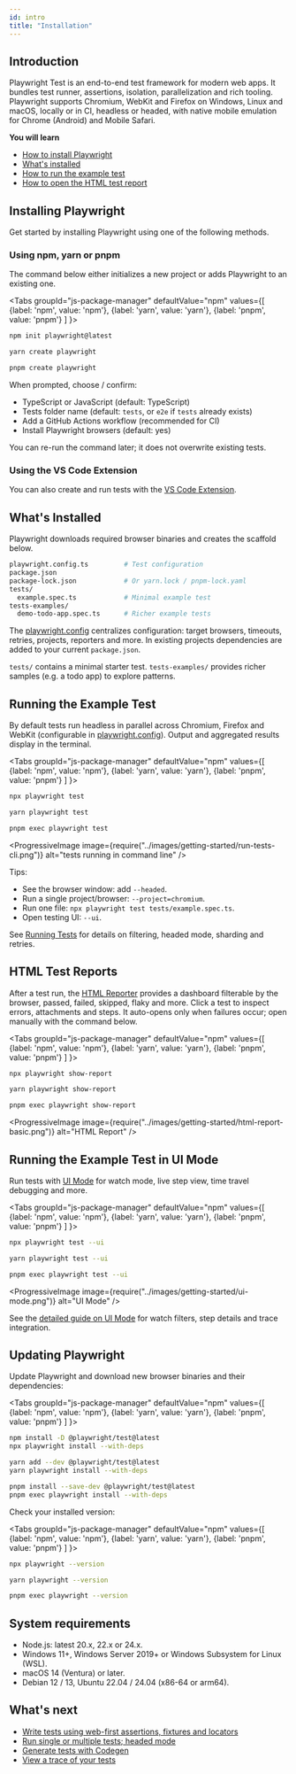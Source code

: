 ```yaml
---
id: intro
title: "Installation"
---
```


## Introduction

Playwright Test is an end-to-end test framework for modern web apps. It bundles test runner, assertions, isolation, parallelization and rich tooling. Playwright supports Chromium, WebKit and Firefox on Windows, Linux and macOS, locally or in CI, headless or headed, with native mobile emulation for Chrome (Android) and Mobile Safari.

**You will learn**
- [How to install Playwright](/intro.mdx#installing-playwright)
- [What's installed](/intro.mdx#whats-installed)
- [How to run the example test](/intro.mdx#running-the-example-test)
- [How to open the HTML test report](/intro.mdx#html-test-reports)

## Installing Playwright

Get started by installing Playwright using one of the following methods.

### Using npm, yarn or pnpm

The command below either initializes a new project or adds Playwright to an existing one.

<Tabs groupId="js-package-manager" defaultValue="npm" values={[ {label: 'npm', value: 'npm'}, {label: 'yarn', value: 'yarn'}, {label: 'pnpm', value: 'pnpm'} ] }>

<TabItem value="npm">

```bash
npm init playwright@latest
```

</TabItem>

<TabItem value="yarn">

```bash
yarn create playwright
```

</TabItem>

<TabItem value="pnpm">

```bash
pnpm create playwright
```

</TabItem>

</Tabs>

When prompted, choose / confirm:
- TypeScript or JavaScript (default: TypeScript)
- Tests folder name (default: `tests`, or `e2e` if `tests` already exists)
- Add a GitHub Actions workflow (recommended for CI)
- Install Playwright browsers (default: yes)

You can re-run the command later; it does not overwrite existing tests.

### Using the VS Code Extension

You can also create and run tests with the [VS Code Extension](./getting-started-vscode.mdx).

## What's Installed

Playwright downloads required browser binaries and creates the scaffold below.

```bash
playwright.config.ts         # Test configuration
package.json
package-lock.json            # Or yarn.lock / pnpm-lock.yaml
tests/
  example.spec.ts            # Minimal example test
tests-examples/
  demo-todo-app.spec.ts      # Richer example tests
```

The [playwright.config](./test-configuration.mdx) centralizes configuration: target browsers, timeouts, retries, projects, reporters and more. In existing projects dependencies are added to your current `package.json`.

`tests/` contains a minimal starter test. `tests-examples/` provides richer samples (e.g. a todo app) to explore patterns.

## Running the Example Test

By default tests run headless in parallel across Chromium, Firefox and WebKit (configurable in [playwright.config](./test-configuration.mdx)). Output and aggregated results display in the terminal.

<Tabs groupId="js-package-manager" defaultValue="npm" values={[ {label: 'npm', value: 'npm'}, {label: 'yarn', value: 'yarn'}, {label: 'pnpm', value: 'pnpm'} ] }>

<TabItem value="npm">

```bash
npx playwright test
```

</TabItem>

<TabItem value="yarn">

```bash
yarn playwright test
```

</TabItem>

<TabItem value="pnpm">

```bash
pnpm exec playwright test
```

</TabItem>

</Tabs>

<ProgressiveImage image={require("../images/getting-started/run-tests-cli.png")} alt="tests running in command line" />

Tips:
- See the browser window: add `--headed`.
- Run a single project/browser: `--project=chromium`.
- Run one file: `npx playwright test tests/example.spec.ts`.
- Open testing UI: `--ui`.

See [Running Tests](./running-tests.mdx) for details on filtering, headed mode, sharding and retries.

## HTML Test Reports

After a test run, the [HTML Reporter](./test-reporters.mdx#html-reporter) provides a dashboard filterable by the browser, passed, failed, skipped, flaky and more. Click a test to inspect errors, attachments and steps. It auto-opens only when failures occur; open manually with the command below.

<Tabs groupId="js-package-manager" defaultValue="npm" values={[ {label: 'npm', value: 'npm'}, {label: 'yarn', value: 'yarn'}, {label: 'pnpm', value: 'pnpm'} ] }>

<TabItem value="npm">

```bash
npx playwright show-report
```

</TabItem>

<TabItem value="yarn">

```bash
yarn playwright show-report
```

</TabItem>

<TabItem value="pnpm">

```bash
pnpm exec playwright show-report
```

</TabItem>

</Tabs>

<ProgressiveImage image={require("../images/getting-started/html-report-basic.png")} alt="HTML Report" />

## Running the Example Test in UI Mode

Run tests with [UI Mode](./test-ui-mode.mdx) for watch mode, live step view, time travel debugging and more.

<Tabs groupId="js-package-manager" defaultValue="npm" values={[ {label: 'npm', value: 'npm'}, {label: 'yarn', value: 'yarn'}, {label: 'pnpm', value: 'pnpm'} ] }>

<TabItem value="npm">

```bash
npx playwright test --ui
```

</TabItem>

<TabItem value="yarn">

```bash
yarn playwright test --ui
```

</TabItem>

<TabItem value="pnpm">

```bash
pnpm exec playwright test --ui
```

</TabItem>

</Tabs>

<ProgressiveImage image={require("../images/getting-started/ui-mode.png")} alt="UI Mode" />

See the [detailed guide on UI Mode](./test-ui-mode.mdx) for watch filters, step details and trace integration.

## Updating Playwright

Update Playwright and download new browser binaries and their dependencies:

<Tabs groupId="js-package-manager" defaultValue="npm" values={[ {label: 'npm', value: 'npm'}, {label: 'yarn', value: 'yarn'}, {label: 'pnpm', value: 'pnpm'} ] }>

<TabItem value="npm">

```bash
npm install -D @playwright/test@latest
npx playwright install --with-deps
```

</TabItem>

<TabItem value="yarn">

```bash
yarn add --dev @playwright/test@latest
yarn playwright install --with-deps
```

</TabItem>

<TabItem value="pnpm">

```bash
pnpm install --save-dev @playwright/test@latest
pnpm exec playwright install --with-deps
```

</TabItem>

</Tabs>

Check your installed version:

<Tabs groupId="js-package-manager" defaultValue="npm" values={[ {label: 'npm', value: 'npm'}, {label: 'yarn', value: 'yarn'}, {label: 'pnpm', value: 'pnpm'} ] }>

<TabItem value="npm">

```bash
npx playwright --version
```

</TabItem>

<TabItem value="yarn">

```bash
yarn playwright --version
```

</TabItem>

<TabItem value="pnpm">

```bash
pnpm exec playwright --version
```

</TabItem>

</Tabs>

## System requirements
- Node.js: latest 20.x, 22.x or 24.x.
- Windows 11+, Windows Server 2019+ or Windows Subsystem for Linux (WSL).
- macOS 14 (Ventura) or later.
- Debian 12 / 13, Ubuntu 22.04 / 24.04 (x86-64 or arm64).

## What's next
- [Write tests using web-first assertions, fixtures and locators](./writing-tests.mdx)
- [Run single or multiple tests; headed mode](./running-tests.mdx)
- [Generate tests with Codegen](./codegen-intro.mdx)
- [View a trace of your tests](./trace-viewer-intro.mdx)


[Accessibility]: /api/class-accessibility.mdx "Accessibility"
[Android]: /api/class-android.mdx "Android"
[AndroidDevice]: /api/class-androiddevice.mdx "AndroidDevice"
[AndroidInput]: /api/class-androidinput.mdx "AndroidInput"
[AndroidSocket]: /api/class-androidsocket.mdx "AndroidSocket"
[AndroidWebView]: /api/class-androidwebview.mdx "AndroidWebView"
[APIRequest]: /api/class-apirequest.mdx "APIRequest"
[APIRequestContext]: /api/class-apirequestcontext.mdx "APIRequestContext"
[APIResponse]: /api/class-apiresponse.mdx "APIResponse"
[APIResponseAssertions]: /api/class-apiresponseassertions.mdx "APIResponseAssertions"
[Browser]: /api/class-browser.mdx "Browser"
[BrowserContext]: /api/class-browsercontext.mdx "BrowserContext"
[BrowserServer]: /api/class-browserserver.mdx "BrowserServer"
[BrowserType]: /api/class-browsertype.mdx "BrowserType"
[CDPSession]: /api/class-cdpsession.mdx "CDPSession"
[Clock]: /api/class-clock.mdx "Clock"
[ConsoleMessage]: /api/class-consolemessage.mdx "ConsoleMessage"
[Coverage]: /api/class-coverage.mdx "Coverage"
[Dialog]: /api/class-dialog.mdx "Dialog"
[Download]: /api/class-download.mdx "Download"
[Electron]: /api/class-electron.mdx "Electron"
[ElectronApplication]: /api/class-electronapplication.mdx "ElectronApplication"
[ElementHandle]: /api/class-elementhandle.mdx "ElementHandle"
[FileChooser]: /api/class-filechooser.mdx "FileChooser"
[Frame]: /api/class-frame.mdx "Frame"
[FrameLocator]: /api/class-framelocator.mdx "FrameLocator"
[GenericAssertions]: /api/class-genericassertions.mdx "GenericAssertions"
[JSHandle]: /api/class-jshandle.mdx "JSHandle"
[Keyboard]: /api/class-keyboard.mdx "Keyboard"
[Locator]: /api/class-locator.mdx "Locator"
[LocatorAssertions]: /api/class-locatorassertions.mdx "LocatorAssertions"
[Logger]: /api/class-logger.mdx "Logger"
[Mouse]: /api/class-mouse.mdx "Mouse"
[Page]: /api/class-page.mdx "Page"
[PageAssertions]: /api/class-pageassertions.mdx "PageAssertions"
[Playwright]: /api/class-playwright.mdx "Playwright"
[PlaywrightAssertions]: /api/class-playwrightassertions.mdx "PlaywrightAssertions"
[Request]: /api/class-request.mdx "Request"
[Response]: /api/class-response.mdx "Response"
[Route]: /api/class-route.mdx "Route"
[Selectors]: /api/class-selectors.mdx "Selectors"
[SnapshotAssertions]: /api/class-snapshotassertions.mdx "SnapshotAssertions"
[TimeoutError]: /api/class-timeouterror.mdx "TimeoutError"
[Touchscreen]: /api/class-touchscreen.mdx "Touchscreen"
[Tracing]: /api/class-tracing.mdx "Tracing"
[Video]: /api/class-video.mdx "Video"
[WebError]: /api/class-weberror.mdx "WebError"
[WebSocket]: /api/class-websocket.mdx "WebSocket"
[WebSocketRoute]: /api/class-websocketroute.mdx "WebSocketRoute"
[Worker]: /api/class-worker.mdx "Worker"
[Fixtures]: /api/class-fixtures.mdx "Fixtures"
[FullConfig]: /api/class-fullconfig.mdx "FullConfig"
[FullProject]: /api/class-fullproject.mdx "FullProject"
[Location]: /api/class-location.mdx "Location"
[Test]: /api/class-test.mdx "Test"
[TestConfig]: /api/class-testconfig.mdx "TestConfig"
[TestInfo]: /api/class-testinfo.mdx "TestInfo"
[TestInfoError]: /api/class-testinfoerror.mdx "TestInfoError"
[TestOptions]: /api/class-testoptions.mdx "TestOptions"
[TestProject]: /api/class-testproject.mdx "TestProject"
[TestStepInfo]: /api/class-teststepinfo.mdx "TestStepInfo"
[WorkerInfo]: /api/class-workerinfo.mdx "WorkerInfo"
[Reporter]: /api/class-reporter.mdx "Reporter"
[Suite]: /api/class-suite.mdx "Suite"
[TestCase]: /api/class-testcase.mdx "TestCase"
[TestError]: /api/class-testerror.mdx "TestError"
[TestResult]: /api/class-testresult.mdx "TestResult"
[TestStep]: /api/class-teststep.mdx "TestStep"
[Element]: https://developer.mozilla.org/en-US/docs/Web/API/element "Element"
[EvaluationArgument]: /evaluating.mdx#evaluation-argument "EvaluationArgument"
[Promise]: https://developer.mozilla.org/en-US/docs/Web/JavaScript/Reference/Global_Objects/Promise "Promise"
[iterator]: https://developer.mozilla.org/en-US/docs/Web/JavaScript/Reference/Iteration_protocols "Iterator"
[origin]: https://developer.mozilla.org/en-US/docs/Glossary/Origin "Origin"
[selector]: https://developer.mozilla.org/en-US/docs/Web/CSS/CSS_Selectors "selector"
[Serializable]: https://developer.mozilla.org/en-US/docs/Web/JavaScript/Reference/Global_Objects/JSON/stringify#Description "Serializable"
[UIEvent.detail]: https://developer.mozilla.org/en-US/docs/Web/API/UIEvent/detail "UIEvent.detail"
[UnixTime]: https://en.wikipedia.org/wiki/Unix_time "Unix Time"
[xpath]: https://developer.mozilla.org/en-US/docs/Web/XPath "xpath"

[Array]: https://developer.mozilla.org/en-US/docs/Web/JavaScript/Reference/Global_Objects/Array "Array"
[boolean]: https://developer.mozilla.org/en-US/docs/Web/JavaScript/Data_structures#Boolean_type "Boolean"
[Buffer]: https://nodejs.org/api/buffer.html#buffer_class_buffer "Buffer"
[ChildProcess]: https://nodejs.org/api/child_process.html "ChildProcess"
[Date]: https://developer.mozilla.org/en-US/docs/Web/JavaScript/Reference/Global_Objects/Date "Date"
[Error]: https://nodejs.org/api/errors.html#errors_class_error "Error"
[EventEmitter]: https://nodejs.org/api/events.html#events_class_eventemitter "EventEmitter"
[function]: https://developer.mozilla.org/en-US/docs/Web/JavaScript/Reference/Global_Objects/Function "Function"
[FormData]: https://developer.mozilla.org/en-US/docs/Web/API/FormData "FormData"
[Map]: https://developer.mozilla.org/en-US/docs/Web/JavaScript/Reference/Global_Objects/Map "Map"
[Metadata]: https://developer.mozilla.org/en-US/docs/Web/JavaScript/Reference/Global_Objects/Object "Object&lt;string, any&gt;"
[null]: https://developer.mozilla.org/en-US/docs/Web/JavaScript/Reference/Global_Objects/null "null"
[number]: https://developer.mozilla.org/en-US/docs/Web/JavaScript/Data_structures#Number_type "Number"
[Object]: https://developer.mozilla.org/en-US/docs/Web/JavaScript/Reference/Global_Objects/Object "Object"
[Promise]: https://developer.mozilla.org/en-US/docs/Web/JavaScript/Reference/Global_Objects/Promise "Promise"
[Readable]: https://nodejs.org/api/stream.html#stream_class_stream_readable "Readable"
[ReadStream]: https://nodejs.org/api/fs.html#class-fsreadstream "ReadStream"
[RegExp]: https://developer.mozilla.org/en-US/docs/Web/JavaScript/Reference/Global_Objects/RegExp "RegExp"
[string]: https://developer.mozilla.org/en-US/docs/Web/JavaScript/Data_structures#String_type "string"
[void]: https://developer.mozilla.org/en-US/docs/Web/JavaScript/Reference/Global_Objects/undefined "void"
[URL]: https://nodejs.org/api/url.html "URL"
[URLSearchParams]: https://developer.mozilla.org/en-US/docs/Web/API/URLSearchParams "URLSearchParams"

[all available image tags]: https://mcr.microsoft.com/en-us/product/playwright/about "all available image tags"
[Microsoft Artifact Registry]: https://mcr.microsoft.com/en-us/product/playwright/about "Microsoft Artifact Registry"
[Dockerfile.noble]: https://github.com/microsoft/playwright/blob/main/utils/docker/Dockerfile.noble "Dockerfile.noble"
